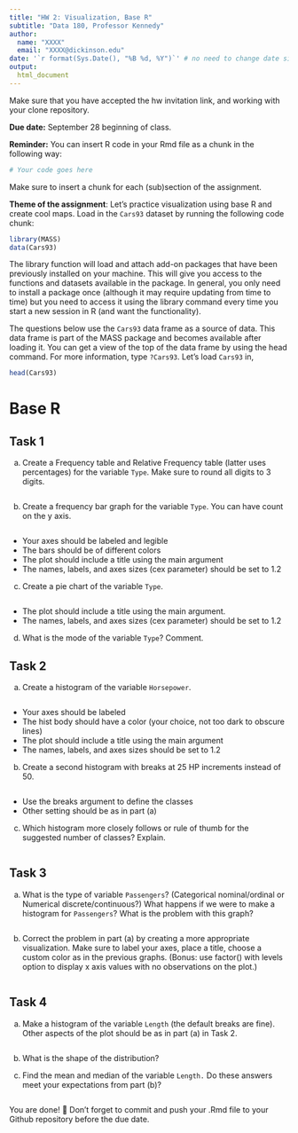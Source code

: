 ```yaml
---
title: "HW 2: Visualization, Base R"
subtitle: "Data 180, Professor Kennedy"
author: 
  name: "XXXX"
  email: "XXXX@dickinson.edu"
date: '`r format(Sys.Date(), "%B %d, %Y")`' # no need to change date since this line grabs today's date
output: 
  html_document
---
```


Make sure that you have accepted the hw invitation link, and working with your clone repository.

**Due date:** September 28 beginning of class.

**Reminder:** You can insert R code in your Rmd file as a chunk in the following way:
```r
# Your code goes here
```
Make sure to insert a chunk for each (sub)section of the assignment.

**Theme of the assignment**: Let's practice visualization using base R and create cool maps. Load in the `Cars93` dataset by running the following code chunk:

```r
library(MASS)
data(Cars93)
```

The library function will load and attach add-on packages that have been previously installed on your machine. This will give you access to the functions and datasets available in the package. In general, you only need to install a package once (although it may require updating from time to time) but you need to access it using the library command every time you start a new session in R (and want the functionality). 

The questions below use the `Cars93` data frame as a source of data. This data frame is part of the MASS package and becomes available after loading it. You can get a view of the top of the data frame by using the head command. For more information, type `?Cars93`. Let's load `Cars93` in,
```r
head(Cars93)
```

# Base R
## Task 1
a) Create a Frequency table and Relative Frequency table (latter uses percentages) for the variable `Type`. Make sure to round all digits to 3 digits.
```r

```
b) Create a frequency bar graph for the variable `Type`. You can have count on the y axis.
```r

```

*	Your axes should be labeled and legible
*	The bars should be of different colors
*	The plot should include a title using the main argument
*	The names, labels, and axes sizes (cex parameter) should be set to 1.2

c) Create a pie chart of the variable `Type`.
```r

```

* The plot should include a title using the main argument.
*	The names, labels, and axes sizes (cex parameter) should be set to 1.2

d) What is the mode of the variable `Type`? Comment.


## Task 2 
a) Create a histogram of the variable `Horsepower`.
```r

```

*	Your axes should be labeled
*	The hist body should have a color (your choice, not too dark to obscure lines) 
*	The plot should include a title using the main argument
*	The names, labels, and axes sizes should be set to 1.2

b) Create a second histogram with breaks at 25 HP increments instead of 50.
```r

```

* Use the breaks argument to define the classes
* Other setting should be as in part (a)

c) Which histogram more closely follows or rule of thumb for the suggested number of classes? Explain.
```r

```


## Task 3 
a) What is the type of variable `Passengers`? (Categorical nominal/ordinal or Numerical discrete/continuous?) What happens if we were to make a histogram for `Passengers`? What is the problem with this graph?
```r
```

b) Correct the problem in part (a) by creating a more appropriate visualization. Make sure to label your axes, place a title, choose a custom color as in the previous graphs. (Bonus: use factor() with levels option to display x axis values with no observations on the plot.)
```r

```

## Task 4 
a) Make a histogram of the variable `Length` (the default breaks are fine). Other aspects of the plot should be as in part (a) in Task 2.
```r

```

b) What is the shape of the distribution?


c) Find the mean and median of the variable `Length.` Do these answers meet your expectations from part (b)?
```r

```

You are done! 🏁 Don't forget to commit and push your .Rmd file to your Github repository before the due date.


